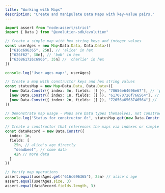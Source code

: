 ```yaml
---
title: "Working with Maps"
description: "Create and manipulate Data Maps with key-value pairs."
---
```


```typescript
import assert from "node:assert/strict"
import { Data } from "@evolution-sdk/evolution"

// Create a simple map with hex string keys and integer values
const userAges = new Map<Data.Data, Data.Data>([
  ["616c696365", 25n], // 'alice' in hex
  ["626f62", 30n], // 'bob' in hex
  ["636861726c6965", 35n] // 'charlie' in hex
])

console.log("User ages map:", userAges)

// Create a map with constructor keys and hex string values
const statusMap = new Map<Data.Data, Data.Data>([
  [new Data.Constr({ index: 0n, fields: [] }), "70656e64696e67"], // 'pending' in hex
  [new Data.Constr({ index: 1n, fields: [] }), "617070726f766564"], // 'approved' in hex
  [new Data.Constr({ index: 2n, fields: [] }), "72656a6563746564"] // 'rejected' in hex
])

// Demonstrate map usage - Maps are Data types themselves, not constructor fields
console.log("Status for constructor 0:", statusMap.get(new Data.Constr({ index: 0n, fields: [] })))

// Create a constructor that references the maps via indexes or simple structure
const dataRecord = new Data.Constr({
  index: 1n,
  fields: [
    25n, // alice's age directly
    "deadbeef", // some data
    42n // more data
  ]
})

// Verify map operations
assert.equal(userAges.get("616c696365"), 25n) // alice's age
assert.equal(userAges.size, 3)
assert.equal(dataRecord.fields.length, 3)

```
